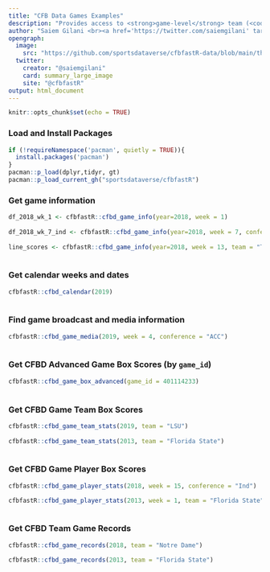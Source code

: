 ---
title: "CFB Data Games Examples"
description: "Provides access to <strong>game-level</strong> team (<code>cfbd_game_team_stats()</code>) and player (<code>cfbd_game_player_stats()</code>) standard <strong>box scores</strong>, as well as team-level advanced box scores (<code>cfbd_game_box_advanced()</code>). Also useful for looking up game information (<code>cfbd_game_info()</code>), broadcast details (<code>cfbd_game_media()</code>), and team records/results information (<code>cfbd_game_records()</code>)."
author: "Saiem Gilani <br><a href='https://twitter.com/saiemgilani' target='blank'><img src='https://img.shields.io/twitter/follow/saiemgilani?color=blue&amp;label=%40saiemgilani&amp;logo=twitter&amp;style=for-the-badge' alt='@saiemgilani'/></a> <a href='https://github.com/saiemgilani' target='blank'><img src='https://img.shields.io/github/followers/saiemgilani?color=eee&amp;logo=Github&amp;style=for-the-badge' alt='@saiemgilani'/></a>"
opengraph:
  image: 
    src: "https://github.com/sportsdataverse/cfbfastR-data/blob/main/themes/social_card_cfbfastR_final_quote.png?raw=true"
  twitter:
    creator: "@saiemgilani"
    card: summary_large_image
    site: "@cfbfastR"
output: html_document
---

```{r setup, include=FALSE}
knitr::opts_chunk$set(echo = TRUE)
```

### **Load and Install Packages**

```{r}
if (!requireNamespace('pacman', quietly = TRUE)){
  install.packages('pacman')
}
pacman::p_load(dplyr,tidyr, gt)
pacman::p_load_current_gh("sportsdataverse/cfbfastR")
```

### **Get game information**

```{r, load_cfbd_games_ex, eval = FALSE}
 
df_2018_wk_1 <- cfbfastR::cfbd_game_info(year=2018, week = 1)
 
df_2018_wk_7_ind <- cfbfastR::cfbd_game_info(year=2018, week = 7, conference = "Ind")
 
line_scores <- cfbfastR::cfbd_game_info(year=2018, week = 13, team = "Texas A&M", quarter_scores = TRUE)
 
```

### **Get calendar weeks and dates**

```{r, cfbd_calendar_ex, eval = FALSE}
 
cfbfastR::cfbd_calendar(2019)
   
```

### **Find game broadcast and media information**

```{r, cfbd_game_media_ex, eval = FALSE}
 
cfbfastR::cfbd_game_media(2019, week = 4, conference = "ACC")
   
```

### **Get CFBD Advanced Game Box Scores (by `game_id`)**

```{r, cfbd_game_box_adv_ex, eval = FALSE}
 
cfbfastR::cfbd_game_box_advanced(game_id = 401114233)
   
```

### **Get CFBD Game Team Box Scores**

```{r, game_team_stats_ex}
 
cfbfastR::cfbd_game_team_stats(2019, team = "LSU")
   
cfbfastR::cfbd_game_team_stats(2013, team = "Florida State")
   
```

### **Get CFBD Game Player Box Scores**

```{r, game_player_stats_ex, eval = FALSE}
 
cfbfastR::cfbd_game_player_stats(2018, week = 15, conference = "Ind")

cfbfastR::cfbd_game_player_stats(2013, week = 1, team = "Florida State", category = "passing")
   
```

### **Get CFBD Team Game Records**

```{r, game_records_ex, eval = FALSE}
 
cfbfastR::cfbd_game_records(2018, team = "Notre Dame")
   
cfbfastR::cfbd_game_records(2013, team = "Florida State")
   
```
